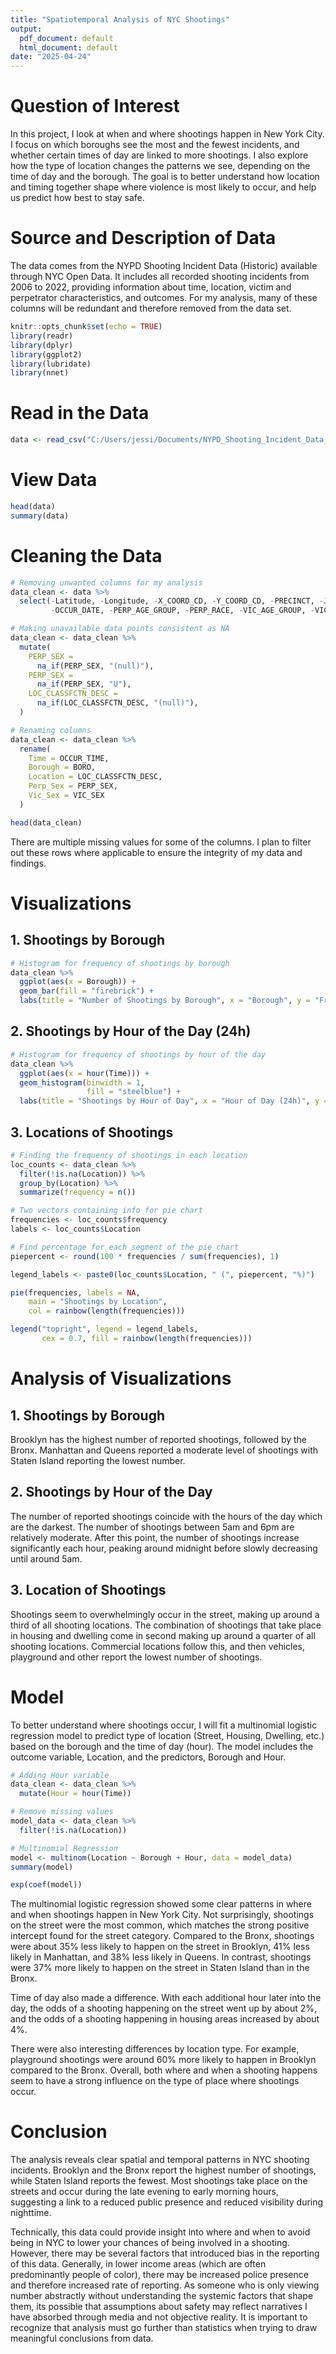 ---
title: "Spatiotemporal Analysis of NYC Shootings"
output:
  pdf_document: default
  html_document: default
date: "2025-04-24"
---

# Question of Interest

In this project, I look at when and where shootings happen in New York City. I focus on which boroughs see the most and the fewest incidents, and whether certain times of day are linked to more shootings. I also explore how the type of location changes the patterns we see, depending on the time of day and the borough. The goal is to better understand how location and timing together shape where violence is most likely to occur, and help us predict how best to stay safe.

# Source and Description of Data

The data comes from the NYPD Shooting Incident Data (Historic) available through NYC Open Data. It includes all recorded shooting incidents from 2006 to 2022, providing information about time, location, victim and perpetrator characteristics, and outcomes. For my analysis, many of these columns will be redundant and therefore removed from the data set.

```{r setup, include=FALSE}
knitr::opts_chunk$set(echo = TRUE)
library(readr) 
library(dplyr) 
library(ggplot2)
library(lubridate)
library(nnet)
```

# Read in the Data

```{r}
data <- read_csv("C:/Users/jessi/Documents/NYPD_Shooting_Incident_Data__Historic_.csv",show_col_types = FALSE)
```

# View Data
```{r}
head(data)
summary(data)
```
# Cleaning the Data 

```{r}
# Removing unwanted columns for my analysis
data_clean <- data %>%
  select(-Latitude, -Longitude, -X_COORD_CD, -Y_COORD_CD, -PRECINCT, -JURISDICTION_CODE, -LOCATION_DESC, -Lon_Lat, -STATISTICAL_MURDER_FLAG, -LOC_OF_OCCUR_DESC, -INCIDENT_KEY,
         -OCCUR_DATE, -PERP_AGE_GROUP, -PERP_RACE, -VIC_AGE_GROUP, -VIC_RACE)

# Making unavailable data points consistent as NA
data_clean <- data_clean %>%
  mutate(
    PERP_SEX = 
      na_if(PERP_SEX, "(null)"),
    PERP_SEX = 
      na_if(PERP_SEX, "U"),
    LOC_CLASSFCTN_DESC = 
      na_if(LOC_CLASSFCTN_DESC, "(null)"),
  )

# Renaming columns
data_clean <- data_clean %>%
  rename(
    Time = OCCUR_TIME,
    Borough = BORO,
    Location = LOC_CLASSFCTN_DESC,
    Perp_Sex = PERP_SEX,
    Vic_Sex = VIC_SEX
  )

head(data_clean)
```
There are multiple missing values for some of the columns. I plan to filter out these rows where applicable to ensure the integrity of my data and findings.

# Visualizations
## 1. Shootings by Borough
```{r}
# Histogram for frequency of shootings by borough
data_clean %>%
  ggplot(aes(x = Borough)) + 
  geom_bar(fill = "firebrick") + 
  labs(title = "Number of Shootings by Borough", x = "Borough", y = "Frequency")
```

## 2. Shootings by Hour of the Day (24h)

```{r}
# Histogram for frequency of shootings by hour of the day
data_clean %>%
  ggplot(aes(x = hour(Time))) +
  geom_histogram(binwidth = 1,
                 fill = "steelblue") + 
  labs(title = "Shootings by Hour of Day", x = "Hour of Day (24h)", y = "Frequency")

```

## 3. Locations of Shootings

```{r}

# Finding the frequency of shootings in each location
loc_counts <- data_clean %>%
  filter(!is.na(Location)) %>%
  group_by(Location) %>%
  summarize(frequency = n())

# Two vectors containing info for pie chart
frequencies <- loc_counts$frequency
labels <- loc_counts$Location

# Find percentage for each segment of the pie chart
piepercent <- round(100 * frequencies / sum(frequencies), 1)

legend_labels <- paste0(loc_counts$Location, " (", piepercent, "%)")

pie(frequencies, labels = NA,
    main = "Shootings by Location",
    col = rainbow(length(frequencies)))

legend("topright", legend = legend_labels,
       cex = 0.7, fill = rainbow(length(frequencies)))

```

# Analysis of Visualizations
## 1. Shootings by Borough

Brooklyn has the highest number of reported shootings, followed by the Bronx. Manhattan and Queens reported a moderate level of shootings with Staten Island reporting the lowest number.

## 2. Shootings by Hour of the Day

The number of reported shootings coincide with the hours of the day which are the darkest. The number of shootings between 5am and 6pm are relatively moderate. After this point, the number of shootings increase significantly each hour, peaking around midnight before slowly decreasing until around 5am. 

## 3. Location of Shootings

Shootings seem to overwhelmingly occur in the street, making up around a third of all shooting locations. The combination of shootings that take place in housing and dwelling come in second making up around a quarter of all shooting locations. Commercial locations follow this, and then vehicles, playground and other report the lowest number of shootings.

# Model

To better understand where shootings occur, I will fit a multinomial logistic regression model to predict type of location (Street, Housing, Dwelling, etc.) based on the borough and the time of day (hour). The model includes the outcome variable, Location, and the predictors, Borough and Hour. 
```{r}
# Adding Hour variable
data_clean <- data_clean %>%
  mutate(Hour = hour(Time))

# Remove missing values
model_data <- data_clean %>% 
  filter(!is.na(Location))

# Multinomial Regression
model <- multinom(Location ~ Borough + Hour, data = model_data)
summary(model)

exp(coef(model))
```
The multinomial logistic regression showed some clear patterns in where and when shootings happen in New York City. Not surprisingly, shootings on the street were the most common, which matches the strong positive intercept found for the street category. Compared to the Bronx, shootings were about 35% less likely to happen on the street in Brooklyn, 41% less likely in Manhattan, and 38% less likely in Queens. In contrast, shootings were 37% more likely to happen on the street in Staten Island than in the Bronx.

Time of day also made a difference. With each additional hour later into the day, the odds of a shooting happening on the street went up by about 2%, and the odds of a shooting happening in housing areas increased by about 4%.

There were also interesting differences by location type. For example, playground shootings were around 60% more likely to happen in Brooklyn compared to the Bronx. Overall, both where and when a shooting happens seem to have a strong influence on the type of place where shootings occur.

# Conclusion

The analysis reveals clear spatial and temporal patterns in NYC shooting incidents. Brooklyn and the Bronx report the highest number of shootings, while Staten Island reports the fewest. Most shootings take place on the streets and occur during the late evening to early morning hours, suggesting a link to a reduced public presence and reduced visibility during nighttime. 

Technically, this data could provide insight into where and when to avoid being in NYC to lower your chances of being involved in a shooting. However, there may be several factors that introduced bias in the reporting of this data. Generally, in lower income areas (which are often predominantly people of color), there may be increased police presence and therefore increased rate of reporting. As someone who is only viewing number abstractly without understanding the systemic factors that shape them, its possible that assumptions about safety may reflect narratives I have 
absorbed through media and not objective reality. It is important to recognize that analysis must go further than statistics when trying to draw meaningful conclusions from data.
